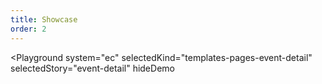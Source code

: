 ```yaml
---
title: Showcase
order: 2
---
```



<Playground
  system="ec"
  selectedKind="templates-pages-event-detail"
  selectedStory="event-detail"
  hideDemo
>
  <EventDetailPageExample />
</Playground>
